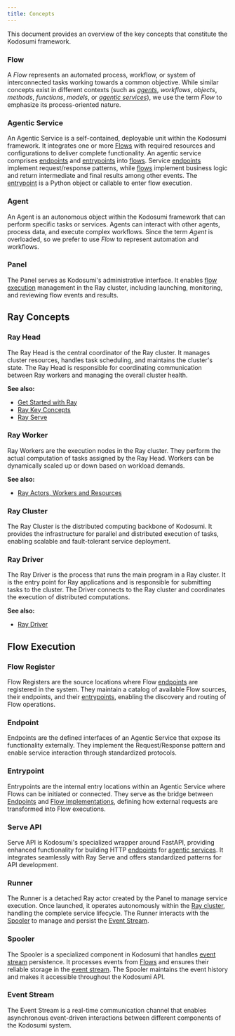 ```yaml
---
title: Concepts
---
```


This document provides an overview of the key concepts that constitute the Kodosumi framework.

### Flow

A _Flow_ represents an automated process, workflow, or system of interconnected tasks working towards a common objective. While similar concepts exist in different contexts (such as _[agents](#agents)_, _workflows_, _objects_, _methods_, _functions_, _models_, or _[agentic services](#agentic-service)_), we use the term _Flow_ to emphasize its process-oriented nature.

### Agentic Service

An Agentic Service is a self-contained, deployable unit within the Kodosumi framework. It integrates one or more [Flows](#flows) with required resources and configurations to deliver complete functionality. An agentic service comprises [endpoints](#endpoint) and [entrypoints](#entrypoint) into [flows](#flows). Service [endpoints](#endpoint) implement request/response patterns, while [flows](#flows) implement business logic and return intermediate and final results among other events. The [entrypoint](#entrypoint) is a Python object or callable to enter flow execution.

### Agent

An Agent is an autonomous object within the Kodosumi framework that can perform specific tasks or services. Agents can interact with other agents, process data, and execute complex workflows. Since the term _Agent_ is overloaded, so we prefer to use _Flow_ to represent automation and workflows.

### Panel

The Panel serves as Kodosumi's administrative interface. It enables [flow execution](#flow-execution) management in the Ray cluster, including launching, monitoring, and reviewing flow events and results.

## Ray Concepts

### Ray Head

The Ray Head is the central coordinator of the Ray cluster. It manages cluster resources, handles task scheduling, and maintains the cluster's state. The Ray Head is responsible for coordinating communication between Ray workers and managing the overall cluster health.

**See also:**

- [Get Started with Ray](https://docs.ray.io/en/latest/ray-overview/getting-started.html)
- [Ray Key Concepts](https://docs.ray.io/en/latest/ray-core/key-concepts.html)
- [Ray Serve](https://docs.ray.io/en/latest/serve/getting_started.html)

### Ray Worker

Ray Workers are the execution nodes in the Ray cluster. They perform the actual computation of tasks assigned by the Ray Head. Workers can be dynamically scaled up or down based on workload demands.

**See also:**

- [Ray Actors, Workers and Resources](https://docs.ray.io/en/latest/ray-core/actors.html#faq-actors-workers-and-resources)

### Ray Cluster

The Ray Cluster is the distributed computing backbone of Kodosumi. It provides the infrastructure for parallel and distributed execution of tasks, enabling scalable and fault-tolerant service deployment.

### Ray Driver

The Ray Driver is the process that runs the main program in a Ray cluster. It is the entry point for Ray applications and is responsible for submitting tasks to the cluster. The Driver connects to the Ray cluster and coordinates the execution of distributed computations.

**See also:**

- [Ray Driver](https://docs.ray.io/en/latest/ray-core/key-concepts.html#ray-driver)

## Flow Execution

### Flow Register

Flow Registers are the source locations where Flow [endpoints](#endpoint) are registered in the system. They maintain a catalog of available Flow sources, their endpoints, and their [entrypoints](#entrypoint), enabling the discovery and routing of Flow operations.

### Endpoint

Endpoints are the defined interfaces of an Agentic Service that expose its functionality externally. They implement the Request/Response pattern and enable service interaction through standardized protocols.

### Entrypoint

Entrypoints are the internal entry locations within an Agentic Service where Flows can be initiated or connected. They serve as the bridge between [Endpoints](#endpoint) and [Flow implementations](#flows), defining how external requests are transformed into Flow executions.

### Serve API

Serve API is Kodosumi's specialized wrapper around FastAPI, providing enhanced functionality for building HTTP [endpoints](#endpoint) for [agentic services](#agentic-service). It integrates seamlessly with Ray Serve and offers standardized patterns for API development.

### Runner

The Runner is a detached Ray actor created by the Panel to manage service execution. Once launched, it operates autonomously within the [Ray cluster](#ray-cluster), handling the complete service lifecycle. The Runner interacts with the [Spooler](#spooler) to manage and persist the [Event Stream](#event-stream).

### Spooler

The Spooler is a specialized component in Kodosumi that handles [event stream](#event-stream) persistence. It processes events from [Flows](#flows) and ensures their reliable storage in the [event stream](#event-stream). The Spooler maintains the event history and makes it accessible throughout the Kodosumi API.

### Event Stream

The Event Stream is a real-time communication channel that enables asynchronous event-driven interactions between different components of the Kodosumi system.
